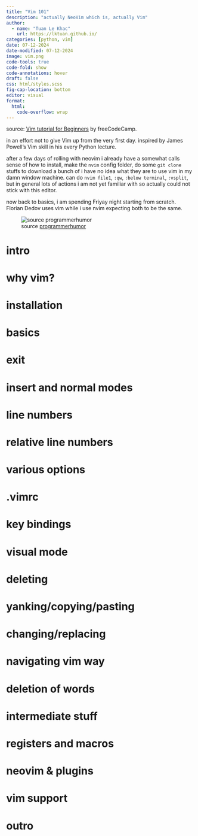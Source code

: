 ---
title: "Vim 101"
description: "actually NeoVim which is, actually Vim"
author:
  - name: "Tuan Le Khac"
    url: https://lktuan.github.io/
categories: [python, vim] 
date: 07-12-2024
date-modified: 07-12-2024
image: vim.png
code-tools: true
code-fold: show
code-annotations: hover
draft: false
css: html/styles.scss
fig-cap-location: bottom
editor: visual
format:
  html:
    code-overflow: wrap
---

source: [Vim tutorial for Beginners](https://www.youtube.com/watch?v=RZ4p-saaQkc) by freeCodeCamp.

in an effort not to give Vim up from the very first day. inspired by James Powell's Vim skill in his every Python lecture.

after a few days of rolling with neovim i already have a somewhat calls sense of how to install, make the `nvim` config folder, do some `git clone` stuffs to download a bunch of i have no idea what they are to use vim in my damn window machine. can do `nvim file1`, `:qw`, `:below terminal`, `:vsplit`, but in general lots of actions i am not yet familiar with so actually could not stick with this editor.

now back to basics, i am spending Friyay night starting from scratch. Florian Dedov uses vim while i use nvim expecting both to be the same.

:::{layout-ncol="1"}
![source [programmerhumor](https://programmerhumor.io/memes/vim/)](programmerhumor-io-linux_meme.jpg)
:::

# intro

# why vim? 

# installation

# basics

# exit

# insert and normal modes

# line numbers

# relative line numbers

# various options

# .vimrc

# key bindings

# visual mode

# deleting

# yanking/copying/pasting

# changing/replacing

# navigating vim way

# deletion of words

# intermediate stuff

# registers and macros

# neovim & plugins

# vim support

# outro